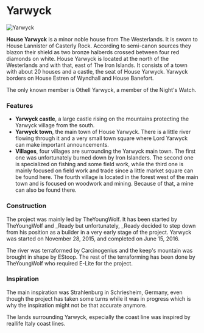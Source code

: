 

# Yarwyck

<Image
  src="https://cdn.sanity.io/images/1as7cn02/production/176646dc4a804d2306270eef6e9d40f1a6a90637-1440x826.png?w=976&h=350&fit=crop&crop=center&auto=format"
  alt="Yarwyck"
  width={976}
  height={350}
/>

<ProjectDetails
  floatRight
  region="Westerlands"
  house="House Yarwyck"
  type="Castle"
  status="Completed"
  warp="/warp yarwyck"
  projectLead="TheYoungWolf, _Ready"
  dateStarted="November 28, 2015"
  dateCompleted="November 28, 2015"
/>

**House Yarwyck** is a minor noble house from The Westerlands. It is sworn to House Lannister of Casterly Rock. According to semi-canon sources they blazon their shield as two bronze halberds crossed between four red diamonds on white. House Yarwyck is located at the north of the Westerlands and with that, east of The Iron Islands. It consists of a town with about 20 houses and a castle, the seat of House Yarwyck. Yarwyck borders on House Estren of Wyndhall and House Banefort.

The only known member is Othell Yarwyck, a member of the Night's Watch.

### Features

- **Yarwyck castle**, a large castle rising on the mountains protecting the Yarwyck village from the south.
- **Yarwyck town**, the main town of House Yarwyck. There is a little river flowing through it and a very small town square where Lord Yarwyck can make important announcements.
- **Villages**, four villages are surrounding the Yarwyck main town. The first one was unfortunately burned down by Iron Islanders. The second one is specialized on fishing and some field work, while the third one is mainly focused on field work and trade since a little market square can be found here. The fourth village is located in the forest west of the main town and is focused on woodwork and mining. Because of that, a mine can also be found there.

### Construction

The project was mainly led by TheYoungWolf. It has been started by TheYoungWolf and \_Ready but unfortunately, \_Ready decided to step down from his position as a builder in a very early stage of the project. Yarwyck was started on November 28, 2015, and completed on June 15, 2016.

The river was terraformed by Carcinogenius and the keep's mountain was brought in shape by EStoop. The rest of the terraforming has been done by TheYoungWolf who required E-Lite for the project.

### Inspiration

The main inspiration was Strahlenburg in Schriesheim, Germany, even though the project has taken some turns while it was in progress which is why the inspiration might not be that accurate anymore.

The lands surrounding Yarwyck, especially the coast line was inspired by reallife Italy coast lines.
